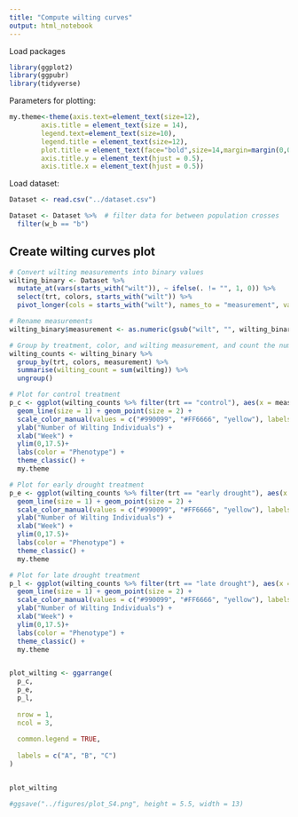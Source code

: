 ```yaml
---
title: "Compute wilting curves"
output: html_notebook
---
```


Load packages

```r
library(ggplot2)
library(ggpubr)
library(tidyverse)
```
Parameters for plotting:

```r
my.theme<-theme(axis.text=element_text(size=12),
        axis.title = element_text(size = 14),
        legend.text=element_text(size=10),
        legend.title = element_text(size=12),
        plot.title = element_text(face="bold",size=14,margin=margin(0,0,20,0),hjust = 0.5),
        axis.title.y = element_text(hjust = 0.5),
        axis.title.x = element_text(hjust = 0.5))
```

Load dataset:

```r

Dataset <- read.csv("../dataset.csv")

Dataset <- Dataset %>%  # filter data for between population crosses
  filter(w_b == "b") 

```


## Create wilting curves plot


```r

# Convert wilting measurements into binary values
wilting_binary <- Dataset %>%
  mutate_at(vars(starts_with("wilt")), ~ ifelse(. != "", 1, 0)) %>%
  select(trt, colors, starts_with("wilt")) %>%
  pivot_longer(cols = starts_with("wilt"), names_to = "measurement", values_to = "wilting")

# Rename measurements
wilting_binary$measurement <- as.numeric(gsub("wilt", "", wilting_binary$measurement))

# Group by treatment, color, and wilting measurement, and count the number of wilting individuals
wilting_counts <- wilting_binary %>%
  group_by(trt, colors, measurement) %>%
  summarise(wilting_count = sum(wilting)) %>%
  ungroup()

# Plot for control treatment
p_c <- ggplot(wilting_counts %>% filter(trt == "control"), aes(x = measurement, y = wilting_count, group = colors, color = colors)) +
  geom_line(size = 1) + geom_point(size = 2) +
  scale_color_manual(values = c("#990099", "#FF6666", "yellow"), labels = c("pseudomajus", "F1 hybrid", "striatum")) +
  ylab("Number of Wilting Individuals") +
  xlab("Week") +
  ylim(0,17.5)+
  labs(color = "Phenotype") +
  theme_classic() +
  my.theme

# Plot for early drought treatment
p_e <- ggplot(wilting_counts %>% filter(trt == "early drought"), aes(x = measurement, y = wilting_count, group = colors, color = colors)) +
  geom_line(size = 1) + geom_point(size = 2) +
  scale_color_manual(values = c("#990099", "#FF6666", "yellow"), labels = c("pseudomajus", "F1 hybrid", "striatum")) +
  ylab("Number of Wilting Individuals") +
  xlab("Week") +
  ylim(0,17.5)+
  labs(color = "Phenotype") +
  theme_classic() +
  my.theme

# Plot for late drought treatment
p_l <- ggplot(wilting_counts %>% filter(trt == "late drought"), aes(x = measurement, y = wilting_count, group = colors, color = colors)) +
  geom_line(size = 1) + geom_point(size = 2) +
  scale_color_manual(values = c("#990099", "#FF6666", "yellow"), labels = c("pseudomajus", "F1 hybrid", "striatum")) +
  ylab("Number of Wilting Individuals") +
  xlab("Week") +
  ylim(0,17.5)+
  labs(color = "Phenotype") +
  theme_classic() +
  my.theme


plot_wilting <- ggarrange(
  p_c,
  p_e,
  p_l,
  
  nrow = 1,
  ncol = 3,
  
  common.legend = TRUE,
  
  labels = c("A", "B", "C")
)


plot_wilting

#ggsave("../figures/plot_S4.png", height = 5.5, width = 13)

```




